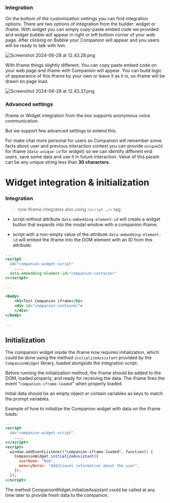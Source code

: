 ### Integration

On the bottom of the customization settings you can find integration options. There are two options of integration from the builder: widget or iframe.
With widget you can simply copy-paste embed code we provided and widget bubble will appear in right or left bottom corner of your web page. After clicking on Bubble your Companion will appear and you users will be ready to talk with him.

![Screenshot 2024-06-28 at 12.43.28.png](builder_files/Screenshot_2024-06-28_at_12.43.28.png)

With Iframe things slightly different. You can copy paste embed code on your web page and iframe with Companion will appear. You can build logic of appearance of this iframe by your own or leave it as it is, so iframe will be drawn on page load.

![Screenshot 2024-06-28 at 12.43.37.png](builder_files/Screenshot_2024-06-28_at_12.43.37.png)

### Advanced settings

Iframe or Widget integration from the box supports anonymous voice communication.

But we support few advanced settings to extend this.

For make chat more personal for users so Companion will remember some facts about user and previous interaction context you can provide `uniqueId` for iframe (`data-unique-id` for widget) so we can identify different end users, save some data and use it in future interaction. Value of this param can be any unique string less than **30 characters.**

# Widget integration & initialization

### Integration

> now Iframe integrates also using `<script …/>` tag:
> 
- script without attribute `data-embedding-element-id` will create a widget button that expands into the modal window with a companion iframe;

- script with a non-empty value of the attribute `data-embedding-element-id` will embed the iframe into the DOM element with an ID from this attribute:

```jsx
...
<script
  id="companion-widget-script"
	....
  data-embedding-element-id="companion-container"
></script>

...

<body>
    <h1>Test Companion iframe</h1>
    <div id="companion-container">
    </div>
</body>

...
```

## Initialization

The companion widget inside the iframe now requires initialization, which could be done using the method `initializeAssistant` provided by the `CompanionWidget` library, loaded alongside the integration script.

Before running the initialization method, the iframe should be added to the DOM, loaded properly, and ready for receiving the data. The iframe fires the event “`companion-iframe-loaded`” when properly loaded.

Initial data should be an empty object or contain variables as keys to match the prompt variables.

Example of how to initialize the Companion widget with data on the iframe loads:

```jsx
...
<script
  id="companion-widget-script"
	....
></script>
<script>
  window.addEventListener("companion-iframe-loaded", function() {
    CompanionWidget.initializeAssistant({
      userName: "Bob",
      memoryNotes: "Additional information about the user",
    });
  });
</script>

```

The method CompanionWidget.initializeAssistant could be called at any time later to provide fresh data to the companion.